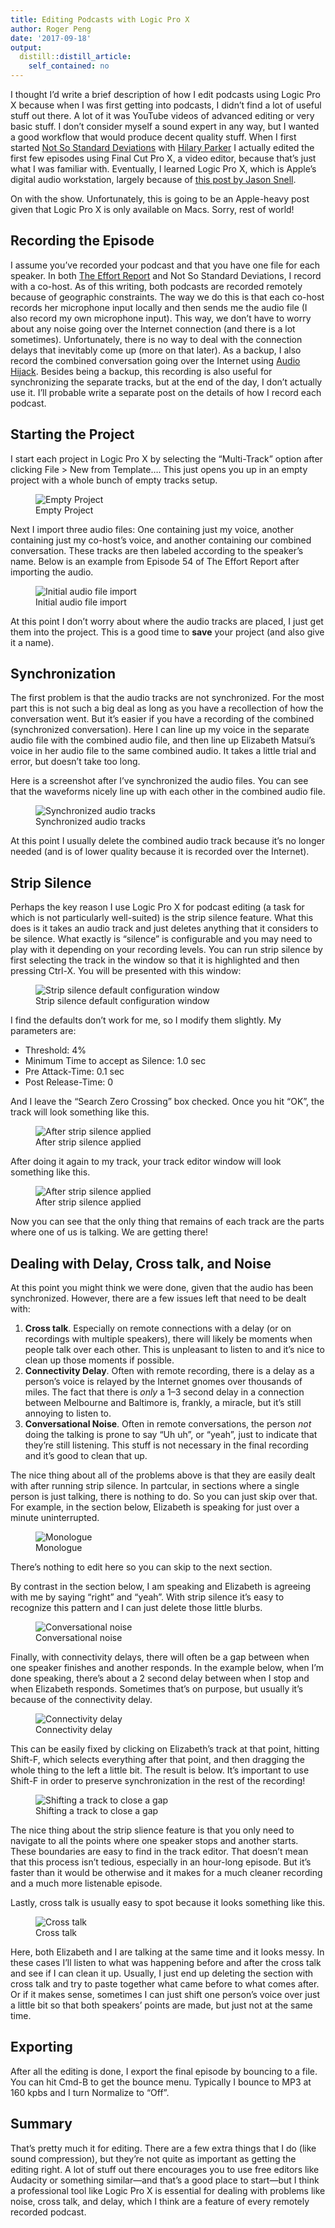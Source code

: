 ```yaml
---
title: Editing Podcasts with Logic Pro X
author: Roger Peng
date: '2017-09-18'
output:
  distill::distill_article:
    self_contained: no
---
```



I thought I'd write a brief description of how I edit podcasts using Logic Pro X because when I was first getting into podcasts, I didn't find a lot of useful stuff out there. A lot of it was YouTube videos of advanced editing or very basic stuff. I don't consider myself a sound expert in any way, but I wanted a good workflow that would produce decent quality stuff. When I first started [Not So Standard Deviations](http://nssdeviations.com) with [Hilary Parker](https://twitter.com/hspter/) I actually edited the first few episodes using Final Cut Pro X, a video editor, because that's just what I was familiar with. Eventually, I learned Logic Pro X, which is Apple's digital audio workstation, largely because of [this post by Jason Snell](https://sixcolors.com/post/2015/02/how-i-podcast-editing/).

On with the show. Unfortunately, this is going to be an Apple-heavy post given that Logic Pro X is only available on Macs. Sorry, rest of world!

## Recording the Episode

I assume you've recorded your podcast and that you have one file for each speaker. In both [The Effort Report](http://effortreport.libsyn.com) and Not So Standard Deviations, I record with a co-host. As of this writing, both podcasts are recorded remotely because of geographic constraints. The way we do this is that each co-host records her microphone input locally and then sends me the audio file (I also record my own microphone input). This way, we don't have to worry about any noise going over the Internet connection (and there is a lot sometimes). Unfortunately, there is no way to deal with the connection delays that inevitably come up (more on that later). As a backup, I also record the combined conversation going over the Internet using [Audio Hijack](https://rogueamoeba.com/audiohijack/). Besides being a backup, this recording is also useful for synchronizing the separate tracks, but at the end of the day, I don't actually use it. I'll probable write a separate post on the details of how I record each podcast.

## Starting the Project

I start each project in Logic Pro X by selecting the "Multi-Track" option after clicking File > New from Template.... This just opens you up in an empty project with a whole bunch of empty tracks setup.

![Empty Project](/post/2017-09-18-editing-podcasts-with-logic-pro-x/startup.png)

Next I import three audio files: One containing just my voice, another containing just my co-host's voice, and another containing our combined conversation. These tracks are then labeled according to the speaker's name. Below is an example from Episode 54 of The Effort Report after importing the audio.

![Initial audio file import](/post/2017-09-18-editing-podcasts-with-logic-pro-x/import.png)

At this point I don't worry about where the audio tracks are placed, I just get them into the project. This is a good time to **save** your project (and also give it a name). 

## Synchronization

The first problem is that the audio tracks are not synchronized. For the most part this is not such a big deal as long as you have a recollection of how the conversation went. But it's easier if you have a recording of the combined (synchronized conversation). Here I can line up my voice in the separate audio file with the combined audio file, and then line up Elizabeth Matsui's voice in her audio file to the same combined audio. It takes a little trial and error, but doesn't take too long.

Here is a screenshot after I've synchronized the audio files. You can see that the waveforms nicely line up with each other in the combined audio file.

![Synchronized audio tracks](/post/2017-09-18-editing-podcasts-with-logic-pro-x/synchronized.png)

At this point I usually delete the combined audio track because it's no longer needed (and is of lower quality because it is recorded over the Internet). 

## Strip Silence

Perhaps the key reason I use Logic Pro X for podcast editing (a task for which is not particularly well-suited) is the strip silence feature. What this does is it takes an audio track and just deletes anything that it considers to be silence. What exactly is "silence" is configurable and you may need to play with it depending on your recording levels. You can run strip silence by first selecting the track in the window so that it is highlighted and then pressing Ctrl-X. You will be presented with this window:

![Strip silence default configuration window](/post/2017-09-18-editing-podcasts-with-logic-pro-x/stripsilence1.png)

I find the defaults don't work for me, so I modify them slightly. My parameters are:

* Threshold: 4%
* Minimum Time to accept as Silence: 1.0 sec
* Pre Attack-Time: 0.1 sec
* Post Release-Time: 0

And I leave the "Search Zero Crossing" box checked. Once you hit "OK", the track will look something like this.

![After strip silence applied](/post/2017-09-18-editing-podcasts-with-logic-pro-x/stripsilence2.png)

After doing it again to my track, your track editor window will look something like this.

![After strip silence applied](/post/2017-09-18-editing-podcasts-with-logic-pro-x/stripsilence3.png)

Now you can see that the only thing that remains of each track are the parts where one of us is talking. We are getting there!

## Dealing with Delay, Cross talk, and Noise

At this point you might think we were done, given that the audio has been synchronized. However, there are a few issues left that need to be dealt with:

1. **Cross talk**. Especially on remote connections with a delay (or on recordings with multiple speakers), there will likely be moments when people talk over each other. This is unpleasant to listen to and it's nice to clean up those moments if possible.
2. **Connectivity Delay**. Often with remote recording, there is a delay as a person's voice is relayed by the Internet gnomes over thousands of miles. The fact that there is *only* a 1--3 second delay in a connection between Melbourne and Baltimore is, frankly, a miracle, but it's still annoying to listen to.
3. **Conversational Noise**. Often in remote conversations, the person *not* doing the talking is prone to say "Uh uh", or "yeah", just to indicate that they're still listening. This stuff is not necessary in the final recording and it's good to clean that up.

The nice thing about all of the problems above is that they are easily dealt with after running strip silence. In partcular, in sections where a single person is just talking, there is nothing to do. So you can just skip over that. For example, in the section below, Elizabeth is speaking for just over a minute uninterrupted.

![Monologue](/post/2017-09-18-editing-podcasts-with-logic-pro-x/monologue.png)

There's nothing to edit here so you can skip to the next section.

By contrast in the section below, I am speaking and Elizabeth is agreeing with me by saying "right" and "yeah". With strip silence it's easy to recognize this pattern and I can just delete those little blurbs.

![Conversational noise](/post/2017-09-18-editing-podcasts-with-logic-pro-x/noise.png)

Finally, with connectivity delays, there will often be a gap between when one speaker finishes and another responds. In the example below, when I'm done speaking, there's about a 2 second delay between when I stop and when Elizabeth responds. Sometimes that's on purpose, but usually it's because of the connectivity delay.

![Connectivity delay](/post/2017-09-18-editing-podcasts-with-logic-pro-x/gap.png)

This can be easily fixed by clicking on Elizabeth's track at that point, hitting Shift-F, which selects everything after that point, and then dragging the whole thing to the left a little bit. The result is below. It's important to use Shift-F in order to preserve synchronization in the rest of the recording!

![Shifting a track to close a gap](/post/2017-09-18-editing-podcasts-with-logic-pro-x/shift.png)

The nice thing about the strip slience feature is that you only need to navigate to all the points where one speaker stops and another starts. These boundaries are easy to find in the track editor. That doesn't mean that this process isn't tedious, especially in an hour-long episode. But it's faster than it would be otherwise and it makes for a much cleaner recording and a much more listenable episode.

Lastly, cross talk is usually easy to spot because it looks something like this.

![Cross talk](/post/2017-09-18-editing-podcasts-with-logic-pro-x/crosstalk.png)

Here, both Elizabeth and I are talking at the same time and it looks messy. In these cases I'll listen to what was happening before and after the cross talk and see if I can clean it up. Usually, I just end up deleting the section with cross talk and try to paste together what came before to what comes after. Or if it makes sense, sometimes I can just shift one person's voice over just a little bit so that both speakers' points are made, but just not at the same time.

## Exporting

After all the editing is done, I export the final episode by bouncing to a file. You can hit Cmd-B to get the bounce menu. Typically I bounce to MP3 at 160 kpbs and I turn Normalize to "Off". 

## Summary

That's pretty much it for editing. There are a few extra things that I do (like sound compression), but they're not quite as important as getting the editing right. A lot of stuff out there encourages you to use free editors like Audacity or something similar---and that's a good place to start---but I think a professional tool like Logic Pro X is essential for dealing with problems like noise, cross talk, and delay, which I think are a feature of every remotely recorded podcast.
